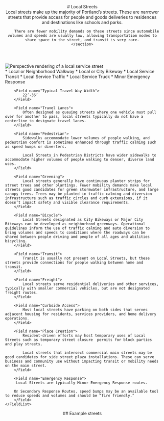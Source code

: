 

<header class="prose">
    # Local Streets
    <section class="text-xl text-fog-900">
        Local streets make up the majority of Portland’s streets. These are narrower streets that provide access for people and goods deliveries to residences and destinations like schools and parks.

        There are fewer mobility demands on these streets since automobile volumes and speeds are usually low, allowing transportation modes to share space in the street, and transit is very rare.
    </section>

</header>
<Image
    src={`${publicPath}img/street-type/LocalService_Perspective.webp`}
    class="my-4"
    alt="Perspective rendering of a local service street"
    title="Perspective rendering of a local service street"
/>
<section class="mt-8 prose">
    <FieldList class="gap-4">
        <Field name="Typical Street Classification">
            * Local or Neighborhood Walkway
            * Local or City Bikeway
            * Local Service Transit
            * Local Service Traffic
            * Local Service Truck
            * Minor Emergency Response
        </Field>

        <Field name="Typical Travel-Way Width">
            22’-36’
        </Field>

        <Field name="Travel Lanes">
            Often designed as queuing streets where one vehicle must pull over for another to pass, local streets typically do not have a centerline to designate travel lanes.
        </Field>

        <Field name="Pedestrian">
            Sidewalks accommodate lower volumes of people walking, and pedestrian comfort is sometimes enhanced through traffic calming such as speed humps or diverters.

            Local Streets in Pedestrian Districts have wider sidewalks to accommodate higher volumes of people walking to denser, diverse land uses.
        </Field>

        <Field name="Greening">
            Local streets generally have continuous planter strips for street trees and other plantings. Fewer mobility demands make local streets good candidates for green stormwater infrastructure, and large canopy trees. Trees may be planted in traffic calming and diversion infrastructure such as traffic circles and curb extensions, if it doesn’t impact safety and visible clearance requirements.
        </Field>

        <Field name="Bicycle">
            Local Streets designated as City Bikeways or Major City Bikeways can be developed as neighborhood greenways. Operational guidelines inform the use of traffic calming and auto diversion to bring volumes and speeds to conditions where the roadways can be shared between people driving and people of all ages and abilities bicycling.
        </Field>

        <Field name="Transit">
            Transit is usually not present on Local Streets, but these streets provide connections for people walking between home and transit.
        </Field>

        <Field name="Freight">
            Local streets serve residential deliveries and other services, typically with smaller commercial vehicles, but are not designated freight routes.
        </Field>

        <Field name="Curbside Access">
            Most local streets have parking on both sides that serves adjacent housing for residents, services providers, and home delivery operations.
        </Field>

        <Field name="Place Creation">
            Resident-driven efforts may host temporary uses of Local Streets such as temporary street closure  permits for block parties and play streets.

            Local streets that intersect commercial main streets may be good candidates for side street plaza installations. These can serve business and community use without impacting transit or mobility needs on the main street.
        </Field>

        <Field name="Emergency Response">
         Local Streets are typically Minor Emergency Response routes.

        On Secondary Response Routes, speed bumps may be an available tool to reduce speeds and volumes and should be “fire friendly.”
        </Field>
    </FieldList>

</section>
<section>
    <header class="prose mb-4">
        ## Example streets
    </header>
    <Map type="ls"></Map>
</section>
